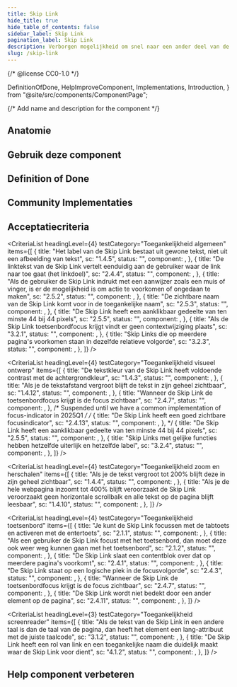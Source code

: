 ```yaml
---
title: Skip Link
hide_title: true
hide_table_of_contents: false
sidebar_label: Skip Link
pagination_label: Skip Link
description: Verborgen mogelijkheid om snel naar een ander deel van de pagina te navigeren zonder gebruik te maken van een muis of touchscreen.
slug: /skip-link
---
```


{/* @license CC0-1.0 */}

  DefinitionOfDone,
  HelpImproveComponent,
  Implementations,
  Introduction,
} from "@site/src/components/ComponentPage";

{/* Add name and description for the component */}


<Introduction component={component} headingLevel={1} description={description} />

<ComponentAliases component={component} />

## Anatomie

<ComponentAnatomy component={component} illustration={SkipLinkIllustration} />

## Gebruik deze component

<Markdown omitH1 headingLevel={3}>
  <Usage />
</Markdown>

## Definition of Done

<DefinitionOfDone component={component} headingLevel={3} />

## Community Implementaties

<Implementations component={component} headingLevel={3} />

## Acceptatiecriteria

<AcIntro />

<CriteriaList
  headingLevel={4}
  testCategory="Toegankelijkheid algemeen"
  items={[
    {
      title: "Het label van de Skip Link bestaat uit gewone tekst, niet uit een afbeelding van tekst",
      sc: "1.4.5",
      status: "",
      component: <Wcag145 />,
    },
    {
      title:
        "De linktekst van de Skip Link vertelt eenduidig aan de gebruiker waar de link naar toe gaat (het linkdoel)",
      sc: "2.4.4",
      status: "",
      component: <Wcag244 />,
    },
    {
      title:
        "Als de gebruiker de Skip Link indrukt met een aanwijzer zoals een muis of vinger, is er de mogelijkheid is om actie te voorkomen of ongedaan te maken",
      sc: "2.5.2",
      status: "",
      component: <Wcag252 />,
    },
    {
      title: "De zichtbare naam van de Skip Link komt voor in de toegankelijke naam",
      sc: "2.5.3",
      status: "",
      component: <Wcag253 />,
    },
    {
      title: "De Skip Link heeft een aanklikbaar gedeelte van ten minste 44 bij 44 pixels",
      sc: "2.5.5",
      status: "",
      component: <Wcag255 />,
    },
    {
      title: "Als de Skip Link toetsenbordfocus krijgt vindt er geen contextwijziging plaats",
      sc: "3.2.1",
      status: "",
      component: <Wcag321 />,
    },
    {
      title: "Skip Links die op meerdere pagina's voorkomen staan in dezelfde relatieve volgorde",
      sc: "3.2.3",
      status: "",
      component: <Wcag323 />,
    },
  ]}
/>

<CriteriaList
  headingLevel={4}
  testCategory="Toegankelijkheid visueel ontwerp"
  items={[
    {
      title: "De tekstkleur van de Skip Link heeft voldoende contrast met de achtergrondkleur",
      sc: "1.4.3",
      status: "",
      component: <Wcag143 />,
    },
    {
      title: "Als je de tekstafstand vergroot blijft de tekst in zijn geheel zichtbaar",
      sc: "1.4.12",
      status: "",
      component: <Wcag1412 />,
    },
    {
      title: "Wanneer de Skip Link de toetsenbordfocus krijgt is de focus zichtbaar",
      sc: "2.4.7",
      status: "",
      component: <Wcag247 />,
    },
    /* Suspended until we have a common implementation of focus-indicator in 2025Q1 */
    /*
{
  title: "De Skip Link heeft een goed zichtbare focusindicator",
  sc: "2.4.13",
  status: "",
  component: <Wcag2413 />,
},
 */
    {
      title: "De Skip Link heeft een aanklikbaar gedeelte van ten minste 44 bij 44 pixels",
      sc: "2.5.5",
      status: "",
      component: <Wcag255 />,
    },
    {
      title: "Skip Links met gelijke functies hebben hetzelfde uiterlijk en hetzelfde label",
      sc: "3.2.4",
      status: "",
      component: <Wcag324 />,
    },
  ]}
/>

<CriteriaList
  headingLevel={4}
  testCategory="Toegankelijkheid zoom en herschalen"
  items={[
    {
      title: "Als je de tekst vergroot tot 200% blijft deze in zijn geheel zichtbaar",
      sc: "1.4.4",
      status: "",
      component: <Wcag144 />,
    },
    {
      title:
        "Als je de hele webpagina inzoomt tot 400% blijft veroorzaakt de Skip Link veroorzaakt geen horizontale scrollbalk en alle tekst op de pagina blijft leesbaar",
      sc: "1.4.10",
      status: "",
      component: <Wcag1410 />,
    },
  ]}
/>

<CriteriaList
  headingLevel={4}
  testCategory="Toegankelijkheid toetsenbord"
  items={[
    {
      title: "Je kunt de Skip Link focussen met de tabtoets en activeren met de entertoets",
      sc: "2.1.1",
      status: "",
      component: <Wcag211 />,
    },
    {
      title:
        "Als een gebruiker de Skip Link focust met het toetsenbord, dan moet deze ook weer weg kunnen gaan met het toetsenbord",
      sc: "2.1.2",
      status: "",
      component: <Wcag212 />,
    },
    {
      title: "De Skip Link slaat een contentblok over dat op meerdere pagina's voorkomt",
      sc: "2.4.1",
      status: "",
      component: <Wcag241 />,
    },
    {
      title: "De Skip Link staat op een logische plek in de focusvolgorde",
      sc: "2.4.3",
      status: "",
      component: <Wcag243 />,
    },
    {
      title: "Wanneer de Skip Link de toetsenbordfocus krijgt is de focus zichtbaar",
      sc: "2.4.7",
      status: "",
      component: <Wcag247 />,
    },
    {
      title: "De Skip Link wordt niet bedekt door een ander element op de pagina",
      sc: "2.4.11",
      status: "",
      component: <Wcag2411 />,
    },
  ]}
/>

<CriteriaList
  headingLevel={3}
  testCategory="Toegankelijkheid screenreader"
  items={[
    {
      title:
        "Als de tekst van de Skip Link in een andere taal is dan de taal van de pagina, dan heeft het element een lang-attribuut met de juiste taalcode",
      sc: "3.1.2",
      status: "",
      component: <Wcag312 />,
    },
    {
      title:
        "De Skip Link heeft een rol van link en een toegankelijke naam die duidelijk maakt waar de Skip Link voor dient",
      sc: "4.1.2",
      status: "",
      component: <Wcag412 />,
    },
  ]}
/>

## Help component verbeteren

<HelpImproveComponent component={component} headingLevel={3} />
